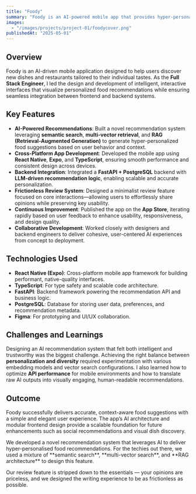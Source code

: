```yaml
---
title: "Foody"
summary: "Foody is an AI-powered mobile app that provides hyper-personalized food recommendations using advanced retrieval-augmented generation and semantic search techniques."
images:
  - "/images/projects/project-01/foodycover.png"
publishedAt: "2025-05-01"
---
```


## Overview

Foody is an AI-driven mobile application designed to help users discover new dishes and restaurants tailored to their individual tastes. As the **Full Stack Engineer**, I led the design and development of intelligent, interactive interfaces that visualize personalized food recommendations while ensuring seamless integration between frontend and backend systems.

## Key Features

- **AI-Powered Recommendations**: Built a novel recommendation system leveraging **semantic search**, **multi-vector retrieval**, and **RAG (Retrieval-Augmented Generation)** to generate hyper-personalized food suggestions based on user behavior and context.
- **Cross-Platform App Development**: Developed the mobile app using **React Native**, **Expo**, and **TypeScript**, ensuring smooth performance and consistent design across devices.
- **Backend Integration**: Integrated a **FastAPI + PostgreSQL** backend with **LLM-driven recommendation logic**, enabling scalable and accurate personalization.
- **Frictionless Review System**: Designed a minimalist review feature focused on core interactions—allowing users to effortlessly share opinions while preserving key usability.
- **Continuous Improvement**: Published the app on the **App Store**, iterating rapidly based on user feedback to enhance usability, responsiveness, and design quality.
- **Collaborative Development**: Worked closely with designers and backend engineers to deliver cohesive, user-centered AI experiences from concept to deployment.

## Technologies Used

- **React Native (Expo)**: Cross-platform mobile app framework for building performant, native-quality interfaces.
- **TypeScript**: For type safety and scalable code architecture.
- **FastAPI**: Backend framework powering the recommendation API and business logic.
- **PostgreSQL**: Database for storing user data, preferences, and recommendation metadata.
- **Figma**: For prototyping and UI/UX collaboration.

## Challenges and Learnings

Designing an AI recommendation system that felt both intelligent and trustworthy was the biggest challenge. Achieving the right balance between **personalization and diversity** required experimentation with various embedding models and vector search configurations. I also learned how to optimize **API performance** for mobile environments and how to translate raw AI outputs into visually engaging, human-readable recommendations.

## Outcome

Foody successfully delivers accurate, context-aware food suggestions with a simple and elegant user experience. The app’s AI architecture and modular frontend design provide a scalable foundation for future enhancements such as social recommendations and visual dish discovery.

<aside>
We developed a novel recommendation system that leverages AI to deliver hyper-personalised food recommendations. For the techies out there, we used a mixture of **semantic search**, **multi-vector search**, and **RAG architecture** to design this feature.

Our review feature is stripped down to the essentials — your opinions are priceless, and we designed the writing experience to be as frictionless as possible.
</aside>
